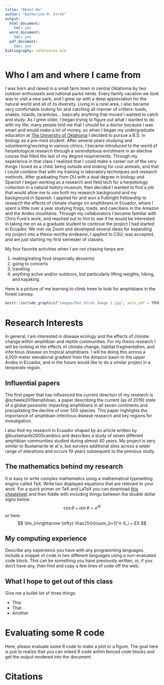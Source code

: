 ```yaml
---
title: "About Me"
author: "Katherine M. Stroh"
output:
  html_document:
    toc: yes
  word_document:
    toc: yes
  pdf_document:
    toc: yes
bibliography: references.bib
---
```


# Who I am and where I came from

I was born and raised in a small farm town in central Oklahoma by two outdoor enthusiasts and national parks nerds. Every family vacation we took was to visit a new park, and I grew up with a deep appreciation for the natural world and all of its diversity. Living in a rural area, I also became very comfortable looking for and catching all manner of critters: toads, snakes, lizards, tarantulas... basically anything that moved I wanted to catch and study.
As I grew older, I began trying to figure out what I wanted to do with my life; many people told me that I should be a doctor because I was smart and would make a lot of money, so when I began my undergraduate education at [The University of Oklahoma](https://www.ou.edu) I decided to pursue a B.S. in biology as a pre-med student. After several years studying and volunteering/working in various clinics, I became introduced to the world of herpetological research through a serendipitous enrollment in an elective course that filled the last of my degree requirements. Through my experience in that class I realized that I could make a career out of the very things I loved as a child: being outside and looking for cool animals, and that I could combine that with my training in laboratory techniques and research methods.
After graduating from OU with a dual degree in biology and Spanish I began working as a research and field tech for a herpetology collection in a natural history museum, then decided I wanted to find a job that would allow me to use both my research background and my background in Spanish. I applied for and won a Fulbright Fellowship to research the effects of climate change on amphibians in Ecuador, where I spent a little over a year studying frogs, toads, and caecilians in the Amazon and the Andes mountains. Through my collaborators I became familiar with Chris Funk's work, and reached out to him to see if he would be interested in taking me on as a graduate student to continue the project I had started in Ecuador. We met via Zoom and developed several ideas for expanding my project into a thesis-worthy endeavor, I applied to CSU, was accepted, and am just starting my first semester of classes.

My four favorite activities when I am not chasing herps are:

1. making/eating food (especially desserts)
2. going to concerts
3. traveling
4. anything active and/or outdoors, but particularly lifting weights, hiking, and kayaking

Here is a picture of me learning to climb trees to look for amphibians in the forest canopy.

```r
knitr::include_graphics("images/Kat Stroh Image 1.jpg", auto_pdf = TRUE)
```


# Research Interests

In general, I am interested in disease ecology and the effects of climate change within amphibian and reptile communities. For my thesis research I will be looking at the effects of climate change, habitat fragmentation, and infectious disease on tropical amphibians. I will be doing this across a 4,000-meter elevational gradient from the Amazon basin to the upper Andes in Ecuador, and in the future would like to do a similar project in a temperate region.


## Influential papers

The first paper that has influenced the current direction of my research is @scheele2019amphibian, a paper describing the current (as of 2019) state  of a global panzootic impacting amphibians in all seven continents and precipitating the decline of over 500 species. This paper highlights the importance of amphibian infectious disease research and key regions for investigation. 

I also find my research in Ecuador shaped by an article written by @bustamante2005cambios and describes a study of seven different amphibian communities studied during almost 40 years. My project is very similar to Bustamante et al.'s, but surveys additional sites across a wider range of elevations and occurs 19 years subsequent to the previous study.


## The mathematics behind my research

It is easy to write complex mathematics using a mathematical typesetting
engine called TeX.  Write two displayed equations that are relevant
to your work.  For a quick primer on TeX and LaTeX you can
download [this cheatsheet](https://users.dickinson.edu/~richesod/latex/latexcheatsheet.pdf)
and then fiddle with including things between the double dollar signs below:
$$
\cos\theta + i\sin\theta = e^{i\theta}
$$
or here:
$$
\lim_{n\rightarrow \infty} \frac{1}{n}\sum_{i=1}^n X_i = EX
$$

## My computing experience

Describe any experience you have with any programming languages.
Include a snippet of code in two different languages using a
non-evaluated code block.  This can be something you have previously
written, or, if you don't have any, then find and copy a few lines of code
off the web.

## What I hope to get out of this class

Give me a bullet list of three things:

* This
* That
* Another

# Evaluating some R code

Here, please evaluate some R code to make a plot or a figure.
The goal here is just to realize that you can imbed R code
within fenced code blocks and get the output rendered into
the document.

# Citations

